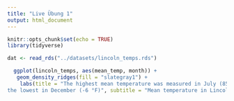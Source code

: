 ```yaml
---
title: "Live Übung 1"
output: html_document
---
```


```r
knitr::opts_chunk$set(echo = TRUE)
library(tidyverse)

dat <- read_rds("../datasets/lincoln_temps.rds")

```



```r
  ggplot(lincoln_temps, aes(mean_temp, month)) +   
   geom_density_ridges(fill = "slategray1") + 
    labs(title = "The highest mean temperature was measured in July (85 °F),
the lowest in December (-6 °F)", subtitle = "Mean temperature in Lincoln (Nebraska) in 2016", x = "mean temperature in °F", y = NULL)

```
